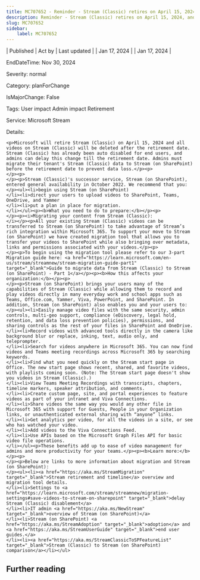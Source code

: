 ```yaml
---
title: MC707652 - Reminder - Stream (Classic) retires on April 15, 2024, and all unmigrated videos will be deleted
description: Reminder - Stream (Classic) retires on April 15, 2024, and all unmigrated videos will be deleted
slug: MC707652
sidebar:
    label: MC707652
---
```



| Published | Act by | Last updated |
| Jan 17, 2024 |  | Jan 17, 2024 |

EndDateTime: Nov 30, 2024

Severity: normal

Category: planForChange

IsMajorChange: False

Tags: User impact Admin impact Retirement

Service: Microsoft Stream

Details: 

```
<p>Microsoft will retire Stream (Classic) on April 15, 2024 and all videos on Stream (Classic) will be deleted after the retirement date. Stream (Classic) has already been auto disabled for end users, and admins can delay this change till the retirement date. Admins must migrate their tenant's Stream (Classic) data to Stream (on SharePoint) before the retirement date to prevent data loss.</p><p>
</p><p>
</p><p>Stream (Classic)'s successor service, Stream (on SharePoint), entered general availability in October 2022. We recommend that you:
</p><ul><li>begin using Stream (on SharePoint)
</li><li>direct your users to upload videos to SharePoint, Teams, OneDrive, and Yammer
</li><li>put a plan in place for migration.
</li></ul><p><b>What you need to do to prepare:</b></p><p>
</p><p><i>Migrating your content from Stream (Classic):
</i></p><p>All your existing Stream (Classic) videos can be transferred to Stream (on SharePoint) to take advantage of Stream’s rich integration within Microsoft 365. To support your move to Stream (on SharePoint) we have created migration tool that allows you to transfer your videos to SharePoint while also bringing over metadata, links and permissions associated with your videos.</p><p>
</p><p>To begin using the migration tool please refer to our 3-part Migration guide here: <a href="https://learn.microsoft.com/en-us/stream/streamnew/stream-migration-guide-part1" target="_blank">Guide to migrate data from Stream (Classic) to Stream (on SharePoint) - Part 1</a></p><p><b>How this affects your organization:</b></p><p>
</p><p>Stream (on SharePoint) brings your users many of the capabilities of Stream (Classic) while allowing them to record and play videos directly in many everyday work and school apps such as Teams, Office.com, Yammer, Viva, PowerPoint, and SharePoint. In addition, Stream (on SharePoint) also enables you and your users to:
</p><ul><li>Easily manage video files with the same security, admin controls, multi-geo support, compliance (eDiscovery, legal hold, retention, and data loss prevention policies), permissions, and sharing controls as the rest of your files in SharePoint and OneDrive.
</li><li>Record videos with advanced tools directly in the camera like background blur or replace, inking, text, audio only, and teleprompter.
</li><li>Search for videos anywhere in Microsoft 365. You can now find videos and Teams meeting recordings across Microsoft 365 by searching keywords.
</li><li>Find what you need quickly on the Stream start page in Office. The new start page shows recent, shared, and favorite videos, with playlists coming soon. (Note: The Stream start page doesn't show you videos in Stream (Classic).)
</li><li>View Teams Meeting Recordings with transcripts, chapters, timeline markers, speaker attribution, and comments.
</li><li>Create custom page, site, and portal experiences to feature videos as part of your intranet and Viva Connections.
</li><li>Share videos the same way you would any other file in Microsoft 365 with support for Guests, People in your Organization links, or unauthenticated external sharing with “anyone” links.
</li><li>Get analytics per video, for all the videos in a site, or see who has watched your video.
</li><li>Add videos to the Viva Connections Feed.
</li><li>Use APIs based on the Microsoft Graph Files API for basic video file operations.
</li></ul><p>These benefits add up to ease of video management for admins and more productivity for your teams.</p><p><b>Learn more:</b></p><p>
</p><p>Below are links to more information about migration and Stream (on SharePoint):
</p><ul><li><a href="https://aka.ms/StreamMigration" target="_blank">Stream retirement and timeline</a> overview and migration tool details.
</li><li>Settings to <a href="https://learn.microsoft.com/stream/streamnew/migration-settings#save-videos-to-stream-on-sharepoint" target="_blank">delay Stream (Classic) disablement</a>
</li><li>IT admin <a href="https://aka.ms/NewStream" target="_blank">overview of Stream (on SharePoint)</a>
</li><li>Stream (on SharePoint) <a href="https://aka.ms/StreamAdoption" target="_blank">adoption</a> and <a href="https://aka.ms/StreamUserGuide" target="_blank">end user guides.</a>
</li><li><a href="https://aka.ms/StreamClassicToSPFeatureList" target="_blank">Stream (Classic) to Stream (on SharePoint) comparison</a></li></ul>
```

## Further reading
